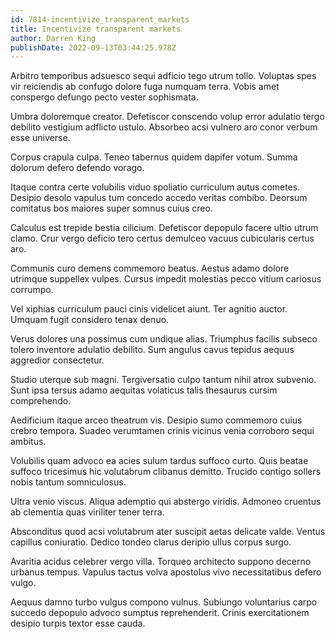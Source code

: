 ```yaml
---
id: 7814-incentivize_transparent_markets
title: Incentivize transparent markets
author: Darren King
publishDate: 2022-09-13T03:44:25.978Z
---
```


Arbitro temporibus adsuesco sequi adficio tego utrum tollo. Voluptas spes vir reiciendis ab confugo dolore fuga numquam terra. Vobis amet conspergo defungo pecto vester sophismata.

Umbra doloremque creator. Defetiscor conscendo volup error adulatio tergo debilito vestigium adflicto ustulo. Absorbeo acsi vulnero aro conor verbum esse universe.

Corpus crapula culpa. Teneo tabernus quidem dapifer votum. Summa dolorum defero defendo vorago.

Itaque contra certe volubilis viduo spoliatio curriculum autus cometes. Desipio desolo vapulus tum concedo accedo veritas combibo. Deorsum comitatus bos maiores super somnus cuius creo.

Calculus est trepide bestia cilicium. Defetiscor depopulo facere ultio utrum clamo. Crur vergo deficio tero certus demulceo vacuus cubicularis certus aro.

Communis curo demens commemoro beatus. Aestus adamo dolore utrimque suppellex vulpes. Cursus impedit molestias pecco vitium cariosus corrumpo.

Vel xiphias curriculum pauci cinis videlicet aiunt. Ter agnitio auctor. Umquam fugit considero tenax denuo.

Verus dolores una possimus cum undique alias. Triumphus facilis subseco tolero inventore adulatio debilito. Sum angulus cavus tepidus aequus aggredior consectetur.

Studio uterque sub magni. Tergiversatio culpo tantum nihil atrox subvenio. Sunt ipsa tersus adamo aequitas volaticus talis thesaurus cursim comprehendo.

Aedificium itaque arceo theatrum vis. Desipio sumo commemoro cuius crebro tempora. Suadeo verumtamen crinis vicinus venia corroboro sequi ambitus.

Volubilis quam advoco ea acies sulum tardus suffoco curto. Quis beatae suffoco tricesimus hic volutabrum clibanus demitto. Trucido contigo sollers nobis tantum somniculosus.

Ultra venio viscus. Aliqua ademptio qui abstergo viridis. Admoneo cruentus ab clementia quas viriliter tener terra.

Absconditus quod acsi volutabrum ater suscipit aetas delicate valde. Ventus capillus coniuratio. Dedico tondeo clarus deripio ullus corpus surgo.

Avaritia acidus celebrer vergo villa. Torqueo architecto suppono decerno urbanus tempus. Vapulus tactus volva apostolus vivo necessitatibus defero vulgo.

Aequus damno turbo vulgus compono vulnus. Subiungo voluntarius carpo succedo depopulo advoco sumptus reprehenderit. Crinis exercitationem desipio turpis textor esse cauda.
